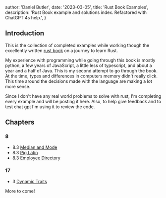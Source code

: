 
  author: 'Daniel Butler',
  date: '2023-03-05',
  title: 'Rust Book Examples',
  description:
    'Rust Book example and solutions index. Refactored with ChatGPT 4s help.',
}


## Introduction
This is the collection of completed examples while working  though the excellently written [rust book](https://doc.rust-lang.org/stable/book/) on a journey to learn Rust.

My experience with programming while going through this book is mostly python, a few years of JavaScript, a little less of typescript, and about a year and a half of Java. This is my second attempt to go through the book. At the time, types and differences in computers memory didn't really click. This time around the decisions made with the language are making a lot more sense. 

Since I don't have any real world problems to solve with rust, I'm completing every example and will be posting it here. Also, to help give feedback and to test chat gpt I'm using it to review the code. 


## Chapters

### 8
- 8.3 [Median and Mode](https://www.daniel-butler.com/articles/median-and-mode-rust)
- 8.3 [Pig Latin](https://www.daniel-butler.com/articles/ust-ray%E2%80%94y-bay%E2%80%94example-fay)
- 8.3 [Employee Directory](https://daniel-butler.com)

### 17
- 3 [Dynamic Traits](https://www.daniel-butler.com/articles/rust-dyn-traits-example)

More to come!
